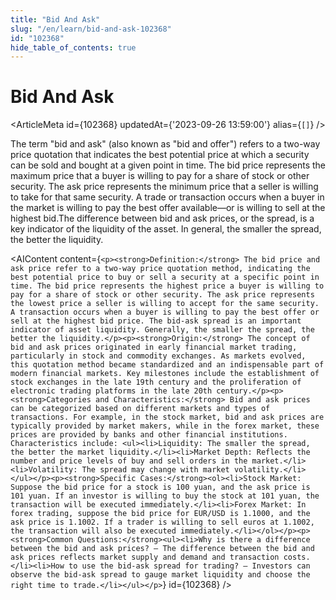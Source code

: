```yaml
---
title: "Bid And Ask"
slug: "/en/learn/bid-and-ask-102368"
id: "102368"
hide_table_of_contents: true
---
```



# Bid And Ask

<ArticleMeta id={102368} updatedAt={'2023-09-26 13:59:00'} alias={`[]`} />
<div className='border-solid border-b border-t-0 my-4 border-[var(--ifm-color-gray-300)]' />

The term "bid and ask" (also known as "bid and offer") refers to a two-way price quotation that indicates the best potential price at which a security can be sold and bought at a given point in time. The bid price represents the maximum price that a buyer is willing to pay for a share of stock or other security. The ask price represents the minimum price that a seller is willing to take for that same security. A trade or transaction occurs when a buyer in the market is willing to pay the best offer available—or is willing to sell at the highest bid.The difference between bid and ask prices, or the spread, is a key indicator of the liquidity of the asset. In general, the smaller the spread, the better the liquidity.

<AIContent content={`<p><strong>Definition:</strong> The bid price and ask price refer to a two-way price quotation method, indicating the best potential price to buy or sell a security at a specific point in time. The bid price represents the highest price a buyer is willing to pay for a share of stock or other security. The ask price represents the lowest price a seller is willing to accept for the same security. A transaction occurs when a buyer is willing to pay the best offer or sell at the highest bid price. The bid-ask spread is an important indicator of asset liquidity. Generally, the smaller the spread, the better the liquidity.</p><p><strong>Origin:</strong> The concept of bid and ask prices originated in early financial market trading, particularly in stock and commodity exchanges. As markets evolved, this quotation method became standardized and an indispensable part of modern financial markets. Key milestones include the establishment of stock exchanges in the late 19th century and the proliferation of electronic trading platforms in the late 20th century.</p><p><strong>Categories and Characteristics:</strong> Bid and ask prices can be categorized based on different markets and types of transactions. For example, in the stock market, bid and ask prices are typically provided by market makers, while in the forex market, these prices are provided by banks and other financial institutions. Characteristics include: <ul><li>Liquidity: The smaller the spread, the better the market liquidity.</li><li>Market Depth: Reflects the number and price levels of buy and sell orders in the market.</li><li>Volatility: The spread may change with market volatility.</li></ul></p><p><strong>Specific Cases:</strong><ol><li>Stock Market: Suppose the bid price for a stock is 100 yuan, and the ask price is 101 yuan. If an investor is willing to buy the stock at 101 yuan, the transaction will be executed immediately.</li><li>Forex Market: In forex trading, suppose the bid price for EUR/USD is 1.1000, and the ask price is 1.1002. If a trader is willing to sell euros at 1.1002, the transaction will also be executed immediately.</li></ol></p><p><strong>Common Questions:</strong><ul><li>Why is there a difference between the bid and ask prices? — The difference between the bid and ask prices reflects market supply and demand and transaction costs.</li><li>How to use the bid-ask spread for trading? — Investors can observe the bid-ask spread to gauge market liquidity and choose the right time to trade.</li></ul></p>`} id={102368} />
